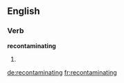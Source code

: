 ==English==

===Verb===
'''recontaminating'''

# {{third-person singular of|recontaminate}}

[[de:recontaminating]]
[[fr:recontaminating]]